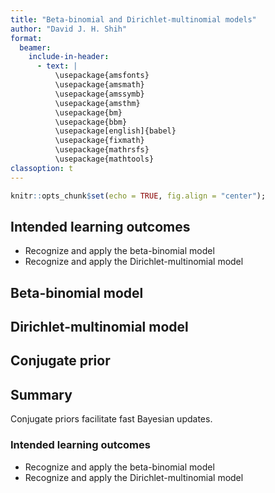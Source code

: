 ```yaml
---
title: "Beta-binomial and Dirichlet-multinomial models"
author: "David J. H. Shih"
format:
  beamer:
    include-in-header:
      - text: |
          \usepackage{amsfonts}
          \usepackage{amsmath}
          \usepackage{amssymb}
          \usepackage{amsthm}
          \usepackage{bm}
          \usepackage{bbm}
          \usepackage[english]{babel}
          \usepackage{fixmath}
          \usepackage{mathrsfs}
          \usepackage{mathtools}
classoption: t  
---
```


```r
knitr::opts_chunk$set(echo = TRUE, fig.align = "center");
```

## Intended learning outcomes {.c}

- Recognize and apply the beta-binomial model
- Recognize and apply the Dirichlet-multinomial model


## Beta-binomial model



## Dirichlet-multinomial model



## Conjugate prior



## Summary

Conjugate priors facilitate fast Bayesian updates.

\bigskip

### Intended learning outcomes {.c}

- Recognize and apply the beta-binomial model
- Recognize and apply the Dirichlet-multinomial model
